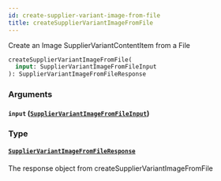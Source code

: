 ```yaml
---
id: create-supplier-variant-image-from-file
title: createSupplierVariantImageFromFile
---
```


Create an Image SupplierVariantContentItem from a File

```graphql
createSupplierVariantImageFromFile(
  input: SupplierVariantImageFromFileInput
): SupplierVariantImageFromFileResponse

```

### Arguments

#### `input` ([`SupplierVariantImageFromFileInput`](/developers/supplier-apis/supply-api/graphql/reference/inputs/supplier-variant-image-from-file-input))

### Type

#### [`SupplierVariantImageFromFileResponse`](/developers/supplier-apis/supply-api/graphql/reference/objects/supplier-variant-image-from-file-response)

The response object from createSupplierVariantImageFromFile
